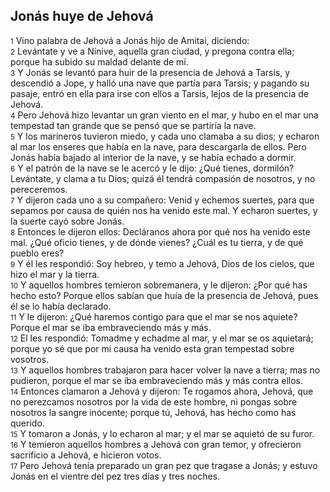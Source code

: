 == Jonás huye de Jehová ==

{{anchor|1}} <small>1</small> Vino palabra de Jehová a Jonás hijo de Amitai, diciendo:<br>
{{anchor|2}} <small>2</small> Levántate y ve a Nínive, aquella gran ciudad, y pregona contra ella; porque ha subido su maldad delante de mí.<br>
{{anchor|3}} <small>3</small> Y Jonás se levantó para huir de la presencia de Jehová a Tarsis, y descendió a Jope, y halló una nave que partía para Tarsis; y pagando su pasaje, entró en ella para irse con ellos a Tarsis, lejos de la presencia de Jehová.<br>
{{anchor|4}} <small>4</small> Pero Jehová hizo levantar un gran viento en el mar, y hubo en el mar una tempestad tan grande que se pensó que se partiría la nave.<br>
{{anchor|5}} <small>5</small> Y los marineros tuvieron miedo, y cada uno clamaba a su dios; y echaron al mar los enseres que había en la nave, para descargarla de ellos. Pero Jonás había bajado al interior de la nave, y se había echado a dormir.<br>
{{anchor|6}} <small>6</small> Y el patrón de la nave se le acercó y le dijo: ¿Qué tienes, dormilón? Levántate, y clama a tu Dios; quizá él tendrá compasión de nosotros, y no pereceremos.<br>
{{anchor|7}} <small>7</small> Y dijeron cada uno a su compañero: Venid y echemos suertes, para que sepamos por causa de quién nos ha venido este mal. Y echaron suertes, y la suerte cayó sobre Jonás.<br>
{{anchor|8}} <small>8</small> Entonces le dijeron ellos: Decláranos ahora por qué nos ha venido este mal. ¿Qué oficio tienes, y de dónde vienes? ¿Cuál es tu tierra, y de qué pueblo eres?<br>
{{anchor|9}} <small>9</small> Y él les respondió: Soy hebreo, y temo a Jehová, Dios de los cielos, que hizo el mar y la tierra.<br>
{{anchor|10}} <small>10</small> Y aquellos hombres temieron sobremanera, y le dijeron: ¿Por qué has hecho esto? Porque ellos sabían que huía de la presencia de Jehová, pues él se lo había declarado.<br>
{{anchor|11}} <small>11</small> Y le dijeron: ¿Qué haremos contigo para que el mar se nos aquiete? Porque el mar se iba embraveciendo más y más.<br>
{{anchor|12}} <small>12</small> El les respondió: Tomadme y echadme al mar, y el mar se os aquietará; porque yo sé que por mi causa ha venido esta gran tempestad sobre vosotros.<br>
{{anchor|13}} <small>13</small> Y aquellos hombres trabajaron para hacer volver la nave a tierra; mas no pudieron, porque el mar se iba embraveciendo más y más contra ellos.<br>
{{anchor|14}} <small>14</small> Entonces clamaron a Jehová y dijeron: Te rogamos ahora, Jehová, que no perezcamos nosotros por la vida de este hombre, ni pongas sobre nosotros la sangre inocente; porque tú, Jehová, has hecho como has querido.<br>
{{anchor|15}} <small>15</small> Y tomaron a Jonás, y lo echaron al mar; y el mar se aquietó de su furor.<br>
{{anchor|16}} <small>16</small> Y temieron aquellos hombres a Jehová con gran temor, y ofrecieron sacrificio a Jehová, e hicieron votos.<br>
{{anchor|17}} <small>17</small> Pero Jehová tenía preparado un gran pez que tragase a Jonás; y estuvo Jonás en el vientre del pez tres días y tres noches.<br>
